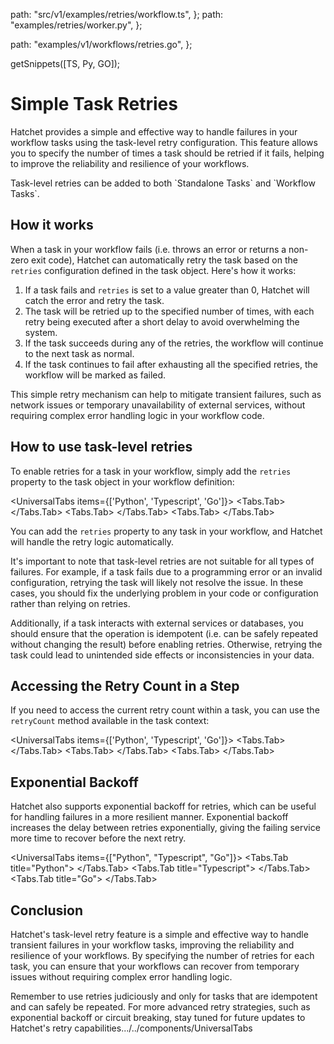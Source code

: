 
  path: "src/v1/examples/retries/workflow.ts",
};
  path: "examples/retries/worker.py",
};

  path: "examples/v1/workflows/retries.go",
};

  getSnippets([TS, Py, GO]);

# Simple Task Retries

Hatchet provides a simple and effective way to handle failures in your workflow tasks using the task-level retry configuration. This feature allows you to specify the number of times a task should be retried if it fails, helping to improve the reliability and resilience of your workflows.

<Callout type="info">
  Task-level retries can be added to both `Standalone Tasks` and `Workflow Tasks`.
</Callout>

## How it works

When a task in your workflow fails (i.e. throws an error or returns a non-zero exit code), Hatchet can automatically retry the task based on the `retries` configuration defined in the task object. Here's how it works:

1. If a task fails and `retries` is set to a value greater than 0, Hatchet will catch the error and retry the task.
2. The task will be retried up to the specified number of times, with each retry being executed after a short delay to avoid overwhelming the system.
3. If the task succeeds during any of the retries, the workflow will continue to the next task as normal.
4. If the task continues to fail after exhausting all the specified retries, the workflow will be marked as failed.

This simple retry mechanism can help to mitigate transient failures, such as network issues or temporary unavailability of external services, without requiring complex error handling logic in your workflow code.

## How to use task-level retries

To enable retries for a task in your workflow, simply add the `retries` property to the task object in your workflow definition:

<UniversalTabs items={['Python', 'Typescript', 'Go']}>
  <Tabs.Tab>
  <GithubSnippet src={Py} target="Simple Step Retries" />
  </Tabs.Tab>
  <Tabs.Tab>
  <GithubSnippet src={TS} target="Simple Step Retries" />
  </Tabs.Tab>
  <Tabs.Tab>
  <GithubSnippet src={GO} target="Simple Step Retries" />
  </Tabs.Tab>
</UniversalTabs>

You can add the `retries` property to any task in your workflow, and Hatchet will handle the retry logic automatically.

It's important to note that task-level retries are not suitable for all types of failures. For example, if a task fails due to a programming error or an invalid configuration, retrying the task will likely not resolve the issue. In these cases, you should fix the underlying problem in your code or configuration rather than relying on retries.

Additionally, if a task interacts with external services or databases, you should ensure that the operation is idempotent (i.e. can be safely repeated without changing the result) before enabling retries. Otherwise, retrying the task could lead to unintended side effects or inconsistencies in your data.

## Accessing the Retry Count in a Step

If you need to access the current retry count within a task, you can use the `retryCount` method available in the task context:

<UniversalTabs items={['Python', 'Typescript', 'Go']}>
  <Tabs.Tab>
  <GithubSnippet src={Py} target="Retries with Count" />
  </Tabs.Tab>
  <Tabs.Tab>
  <GithubSnippet src={TS} target="Retries with Count" />
  </Tabs.Tab>
  <Tabs.Tab>
  <GithubSnippet src={GO} target="Retries with Count" />
  </Tabs.Tab>
</UniversalTabs>

## Exponential Backoff

Hatchet also supports exponential backoff for retries, which can be useful for handling failures in a more resilient manner. Exponential backoff increases the delay between retries exponentially, giving the failing service more time to recover before the next retry.

<UniversalTabs items={["Python", "Typescript", "Go"]}>
  <Tabs.Tab title="Python">
    <GithubSnippet src={Py} target="Retries with Backoff" />
  </Tabs.Tab>
  <Tabs.Tab title="Typescript">
    <GithubSnippet src={TS} target="Retries with Backoff" />
  </Tabs.Tab>
  <Tabs.Tab title="Go">
    <GithubSnippet src={GO} target="Retries with Backoff" />
  </Tabs.Tab>
</UniversalTabs>

## Conclusion

Hatchet's task-level retry feature is a simple and effective way to handle transient failures in your workflow tasks, improving the reliability and resilience of your workflows. By specifying the number of retries for each task, you can ensure that your workflows can recover from temporary issues without requiring complex error handling logic.

Remember to use retries judiciously and only for tasks that are idempotent and can safely be repeated. For more advanced retry strategies, such as exponential backoff or circuit breaking, stay tuned for future updates to Hatchet's retry capabilities.../../components/UniversalTabs
